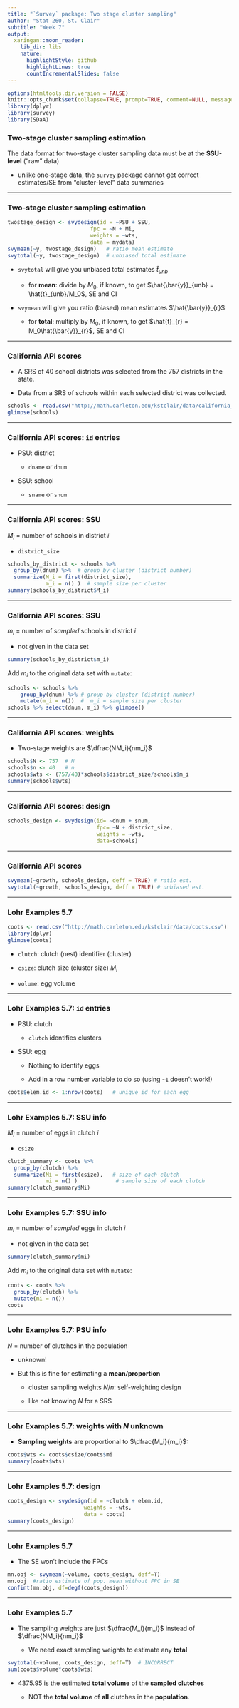 ```yaml
---
title: "`Survey` package: Two stage cluster sampling"
author: "Stat 260, St. Clair"
subtitle: "Week 7"
output:
  xaringan::moon_reader:
    lib_dir: libs
    nature:
      highlightStyle: github
      highlightLines: true
      countIncrementalSlides: false
---
```


```r
options(htmltools.dir.version = FALSE)
knitr::opts_chunk$set(collapse=TRUE, prompt=TRUE, comment=NULL, message = FALSE, warning = FALSE, fig.height = 7, fig.width = 11)
library(dplyr)
library(survey)
library(SDaA)
```




### Two-stage cluster sampling estimation 

The data format for two-stage cluster sampling data must be at the **SSU-level** ("raw" data)

  - unlike one-stage data, the `survey` package cannot get correct estimates/SE from "cluster-level" data summaries

---

### Two-stage cluster sampling estimation 

```r
twostage_design <- svydesign(id = ~PSU + SSU, 
                          fpc = ~N + Mi,    
                          weights = ~wts,   
                          data = mydata)
svymean(~y, twostage_design)   # ratio mean estimate
svytotal(~y, twostage_design)  # unbiased total estimate
```

- `svytotal` will give you unbiased total estimates $\hat{t}_{unb}$

  - for **mean**: divide by $M_0$, if known, to get $\hat{\bar{y}}_{unb} = \hat{t}_{unb}/M_0$, SE and CI

- `svymean` will give you ratio (biased) mean estimates $\hat{\bar{y}}_{r}$

  - for **total**: multiply by $M_0$, if known, to get $\hat{t}_{r} = M_0\hat{\bar{y}}_{r}$, SE and CI

---

### California API scores


- A SRS of 40 school districts was selected from the 757 districts in the state. 

- Data from a SRS of schools within each selected district was collected.    

```r
schools <- read.csv("http://math.carleton.edu/kstclair/data/california_cluster.csv")
glimpse(schools)
```

---

### California API scores:  `id` entries

- PSU: district

  - `dname` or `dnum`
 
- SSU: school

  - `sname` or `snum`

---

### California API scores:  SSU


$M_i$ = number of schools in district $i$
  
  - `district_size`

```r
schools_by_district <- schools %>% 
  group_by(dnum) %>%  # group by cluster (district number)
  summarize(M_i = first(district_size), 
            m_i = n() )  # sample size per cluster
summary(schools_by_district$M_i)
```


---

### California API scores:  SSU


$m_i$ = number of *sampled* schools in district $i$
  
  - not given in the data set

```r
summary(schools_by_district$m_i)
```


Add $m_i$ to the original data set with `mutate`:
```r
schools <- schools %>%
    group_by(dnum) %>% # group by cluster (district number)
    mutate(m_i = n())  #  m_i = sample size per cluster
schools %>% select(dnum, m_i) %>% glimpse()
```


---

### California API scores: weights

- Two-stage weights are $\dfrac{NM_i}{nm_i}$

```r
schools$N <- 757  # N
schools$n <- 40   # n 
schools$wts <- (757/40)*schools$district_size/schools$m_i
summary(schools$wts)
```

---

### California API scores: design


```r
schools_design <- svydesign(id= ~dnum + snum, 
                            fpc= ~N + district_size, 
                            weights = ~wts, 
                            data=schools)
```

---

### California API scores


```r
svymean(~growth, schools_design, deff = TRUE) # ratio est.
svytotal(~growth, schools_design, deff = TRUE) # unbiased est.
```

---

### Lohr Examples 5.7

```r
coots <- read.csv("http://math.carleton.edu/kstclair/data/coots.csv")
library(dplyr)
glimpse(coots)
```

- `clutch`: clutch (nest) identifier (cluster)

- `csize`: clutch size (cluster size) $M_i$

- `volume`: egg volume

---

### Lohr Examples 5.7: `id` entries

- PSU: clutch

  - `clutch` identifies clusters

- SSU: egg

  - Nothing to identify eggs 
  
  - Add in a row number variable to do so (using `~1` doesn't work!)

```r
coots$elem.id <- 1:nrow(coots)   # unique id for each egg
```

---

### Lohr Examples 5.7: SSU info

$M_i$ = number of eggs in clutch $i$  
  
  - `csize`
  
```r
clutch_summary <- coots %>%
  group_by(clutch) %>% 
  summarize(Mi = first(csize),   # size of each clutch
            mi = n() )            # sample size of each clutch
summary(clutch_summary$Mi)
```

---

### Lohr Examples 5.7: SSU info

$m_i$ = number of *sampled* eggs in clutch $i$  
  
  - not given in the data set
  
```r
summary(clutch_summary$mi)
```

Add $m_i$ to the original data set with `mutate`:
```r
coots <- coots %>% 
  group_by(clutch) %>% 
  mutate(mi = n()) 
coots
```




---

### Lohr Examples 5.7: PSU info

$N$ = number of clutches in the population 
  
  - unknown!
  
- But this is fine for estimating a **mean/proportion** 
  
  - cluster sampling weights $N/n$: self-weighting design
  
  - like not knowing $N$ for a SRS 

---

### Lohr Examples 5.7: weights with $N$ unknown

- **Sampling weights** are proportional to $\dfrac{M_i}{m_i}$:
```r
coots$wts <- coots$csize/coots$mi  
summary(coots$wts)
```

  

---

### Lohr Examples 5.7: design



```r
coots_design <- svydesign(id = ~clutch + elem.id, 
                        weights = ~wts, 
                        data = coots)
summary(coots_design)
```

---

### Lohr Examples 5.7

- The SE won't include the FPCs

```r
mn.obj <- svymean(~volume, coots_design, deff=T)
mn.obj  #ratio estimate of pop. mean without FPC in SE
confint(mn.obj, df=degf(coots_design))
```


---

### Lohr Examples 5.7


- The sampling weights are just $\dfrac{M_i}{m_i}$ instead of $\dfrac{NM_i}{nm_i}$

  - We need exact sampling weights to estimate any **total**

```r
svytotal(~volume, coots_design, deff=T)  # INCORRECT 
sum(coots$volume*coots$wts)
```

- 4375.95 is the estimated **total volume** of the **sampled clutches**

  - NOT the **total volume** of **all** clutches in the **population**.